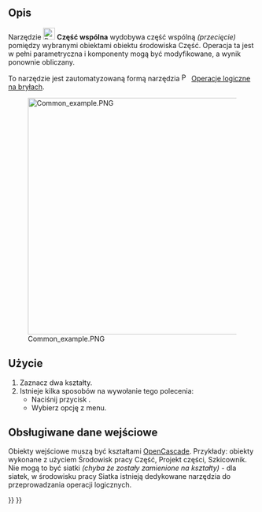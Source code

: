 <languages/>

{{Docnav/pl
|[[Part_Fuse/pl|Połączenie]]
|[[Part_JoinConnect/pl|Połącz obiekty]]
|[[Part_Workbench/pl|środowisko pracy Część]]
|IconL=Part_Fuse.svg
|IconR=Part_JoinConnect.svg
|IconC=Workbench_Part.svg
}}

{{GuiCommand/pl
|Name=Part Common
|Name/pl=Część: Przecięcie
|MenuLocation=Część → Operacje logiczne → Przecięcie
|Workbenches=[[Part_Workbench/pl|Część]]
|SeeAlso=[[Part_Boolean/pl|Operacja logiczna]], [[Part_Cut/pl|Wytnij]], [[Part_Fuse/pl|Połączenie]]
}}

<span id="Description"></span>
==Opis==

Narzędzie [[Image:Part_Common.svg|24px]] '''Część wspólna''' wydobywa część wspólną ''(przecięcie)'' pomiędzy wybranymi obiektami obiektu środowiska Część. Operacja ta jest w pełni parametryczna i komponenty mogą być modyfikowane, a wynik ponownie obliczany.

To narzędzie jest zautomatyzowaną formą narzędzia [[Image:Part_Boolean.svg|16px|link=Part_Boolean]] [[Part_Boolean/pl|Operacje logiczne na bryłach]].

[[Image:Common_example.PNG|480px]]

<span id="Usage"></span>
==Użycie==

# Zaznacz dwa kształty.
# Istnieje kilka sposobów na wywołanie tego polecenia:
#* Naciśnij przycisk {{Button|[[Image:Part_Common.svg|16px]] [[Part_Common/pl|Przecięcie]]}}.
#* Wybierz opcję {{MenuCommand|Część → Operacje logiczne → [[Image:Part_Common.svg|16px]] Przecięcie}} z menu.

<span id="Supported_inputs"></span>
==Obsługiwane dane wejściowe==

Obiekty wejściowe muszą być kształtami [[OpenCASCADE/pl|OpenCascade]]. Przykłady: obiekty wykonane z użyciem Środowisk pracy Część, Projekt części, Szkicownik. Nie mogą to być siatki ''(chyba że zostały zamienione na kształty)'' - dla siatek, w środowisku pracy Siatka istnieją dedykowane narzędzia do przeprowadzania operacji logicznych.


{{Docnav/pl
|[[Part_Fuse/pl|Połączenie]]
|[[Part_JoinConnect/pl|Połącz obiekty]]
|[[Part_Workbench/pl|środowisko pracy Część]]
|IconL=Part_Fuse.svg
|IconR=Part_JoinConnect.svg
|IconC=Workbench_Part.svg
}}

{{Part_Tools_navi{{#translation:}}}}
{{Userdocnavi{{#translation:}}}}
